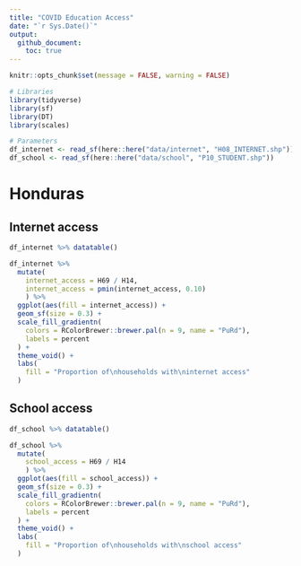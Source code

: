 ```yaml
---
title: "COVID Education Access"
date: "`r Sys.Date()`"
output: 
  github_document:
    toc: true
---
```



```r
knitr::opts_chunk$set(message = FALSE, warning = FALSE)
```

```r
# Libraries
library(tidyverse)
library(sf)
library(DT)
library(scales)

# Parameters
df_internet <- read_sf(here::here("data/internet", "H08_INTERNET.shp"))
df_school <- read_sf(here::here("data/school", "P10_STUDENT.shp"))
```

# Honduras

## Internet access

```r
df_internet %>% datatable()
```


```r
df_internet %>%
  mutate(
    internet_access = H69 / H14,
    internet_access = pmin(internet_access, 0.10)
    ) %>%
  ggplot(aes(fill = internet_access)) +
  geom_sf(size = 0.3) +
  scale_fill_gradientn(
    colors = RColorBrewer::brewer.pal(n = 9, name = "PuRd"),
    labels = percent
  ) +
  theme_void() +
  labs(
    fill = "Proportion of\nhouseholds with\ninternet access"
  )
```

## School access

```r
df_school %>% datatable()
```


```r
df_school %>%
  mutate(
    school_access = H69 / H14
    ) %>%
  ggplot(aes(fill = school_access)) +
  geom_sf(size = 0.3) +
  scale_fill_gradientn(
    colors = RColorBrewer::brewer.pal(n = 9, name = "PuRd"),
    labels = percent
  ) +
  theme_void() +
  labs(
    fill = "Proportion of\nhouseholds with\nschool access"
  )
```

